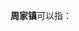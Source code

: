 '''周家镇'''可以指：
{{PRC admin/disambig|21/08/82/117/000|23/01/82/102/000|51/15/28/110/000|51/17/24/110/000}}
{{disambig|cat=三字中国镇名消歧义}}